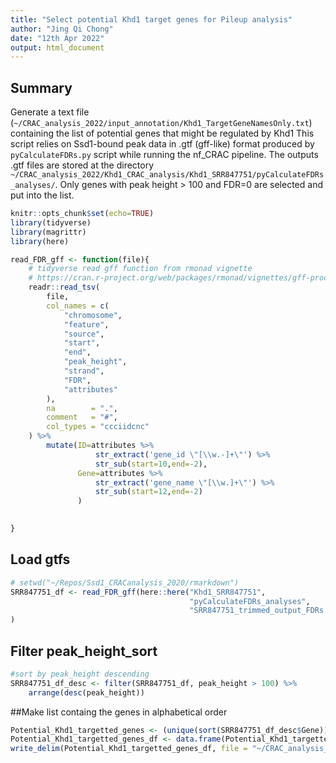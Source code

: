 ```yaml
---
title: "Select potential Khd1 target genes for Pileup analysis"
author: "Jing Qi Chong"
date: "12th Apr 2022"
output: html_document
---
```


## Summary
Generate a text file (`~/CRAC_analysis_2022/input_annotation/Khd1_TargetGeneNamesOnly.txt`) containing the list of potential genes that might be regulated by Khd1 
This script relies on Ssd1-bound peak data in .gtf (gff-like) format produced by `pyCalculateFDRs.py` script while running the nf_CRAC pipeline. The outputs .gtf files are stored at the directory `~/CRAC_analysis_2022/Khd1_CRAC_analysis/Khd1_SRR847751/pyCalculateFDRs_analyses/`. Only genes with peak height > 100 and FDR=0 are selected and put into the list.  

```r
knitr::opts_chunk$set(echo=TRUE)
library(tidyverse)
library(magrittr)
library(here)

read_FDR_gff <- function(file){
    # tidyverse read gff function from rmonad vignette
    # https://cran.r-project.org/web/packages/rmonad/vignettes/gff-processing.html
    readr::read_tsv(
        file,
        col_names = c(
            "chromosome",
            "feature",
            "source",
            "start",
            "end",
            "peak_height",
            "strand",
            "FDR",
            "attributes"
        ),
        na        = ".",
        comment   = "#",
        col_types = "ccciidcnc"
    ) %>% 
        mutate(ID=attributes %>% 
                   str_extract('gene_id \"[\\w.-]+\"') %>% 
                   str_sub(start=10,end=-2),
               Gene=attributes %>% 
                   str_extract('gene_name \"[\\w.]+\"') %>% 
                   str_sub(start=12,end=-2)
               )
   

}

```
## Load gtfs

```r
# setwd("~/Repos/Ssd1_CRACanalysis_2020/rmarkdown")
SRR847751_df <- read_FDR_gff(here::here("Khd1_SRR847751", 
                                        "pyCalculateFDRs_analyses", 
                                        "SRR847751_trimmed_output_FDRs.gtf")
)
```
## Filter peak_height_sort
```r

#sort by peak_height descending
SRR847751_df_desc <- filter(SRR847751_df, peak_height > 100) %>%
    arrange(desc(peak_height))

```

##Make list containg the genes in alphabetical order
```r
Potential_Khd1_targetted_genes <- (unique(sort(SRR847751_df_desc$Gene)))
Potential_Khd1_targetted_genes_df <- data.frame(Potential_Khd1_targetted_genes)
write_delim(Potential_Khd1_targetted_genes_df, file = "~/CRAC_analysis_2022/Khd1_CRAC_analysis/input_annotation/Khd1_TargetGeneNamesOnly.txt", quote = "none", col_names = FALSE)

```